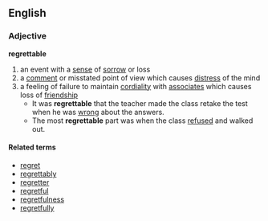 == English ==
=== Adjective ===
'''regrettable'''
# an event with a [[sense]] of [[sorrow]] or loss
# a [[comment]] or misstated point of view which causes [[distress]] of the mind
# a feeling of failure to maintain [[cordial]]ity with [[associates]] which causes loss of [[friendship]]
#* It was '''regrettable''' that the teacher made the class retake the test when he was [[wrong]] about the answers.
#* The most '''regrettable''' part was when the class [[refuse]]d and walked out.
==== Related terms ====
*[[regret]]
*[[regrettably]]
*[[regretter]]
*[[regretful]]
*[[regretfulness]]
*[[regretfully]]